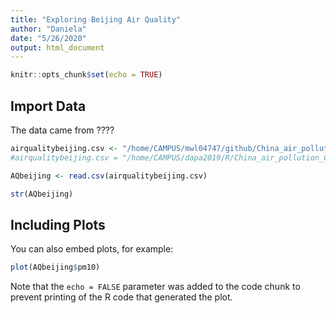 ```yaml
---
title: "Exploring Beijing Air Quality"
author: "Daniela"
date: "5/26/2020"
output: html_document
---
```


```r
knitr::opts_chunk$set(echo = TRUE)
```

## Import Data

The data came from ????

```r
airqualitybeijing.csv <- "/home/CAMPUS/mwl04747/github/China_air_pollution_COVID/beijing-air-quality.csv"
#airqualitybeijing.csv = "/home/CAMPUS/dapa2019/R/China_air_pollution_COVID/beijing-air-quality.csv"

AQbeijing <- read.csv(airqualitybeijing.csv)

str(AQbeijing)

```

## Including Plots

You can also embed plots, for example:

```r
plot(AQbeijing$pm10)
```

Note that the `echo = FALSE` parameter was added to the code chunk to prevent printing of the R code that generated the plot.
